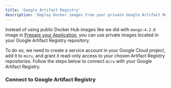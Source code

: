 ```yaml
---
title: 'Google Artifact Registry'
description: 'Deploy Docker images from your private Google Artifact Registry repository with Miru'
---
```



Instead of using public Docker Hub images like we did with `mongo:4.2.0` image in [Prepare your Application](http://docs.miruml.com/pages/quickstart#prepare-your-application), you can use private images located in your Google Artifact Registry repository. 

To do so, we need to create a service account in your Google Cloud project, add it to `miru`, and grant it read-only access to your chosen Artifact Registry repositories. Follow the steps below to connect `miru` with your Google Artifact Registry.

### Connect to Google Artifact Registry
<AccordionGroup>
  <Accordion icon = 'file-user' title = 'Create a Service Account' id = 'create-sa'>
    <CreateSA />
  </Accordion>
  <Accordion icon = 'key' title = 'Provision a Key for the Service Account' id = 'provision-key'>
    <ProvisionKey />
  </Accordion>
  <Accordion icon = 'plus' title = 'Add the Service Account to miru' id = 'add-sa-to-miru'>
    <AddSAToMiru />
  </Accordion>
  <Accordion icon = 'lock' title = 'Grant Access to Artifact Registry Repositories' id = 'add-gar-access'>
    <AddGARPermissions />
  </Accordion>
</AccordionGroup>
